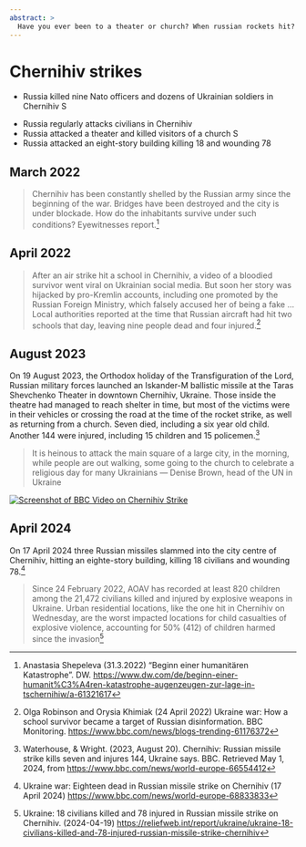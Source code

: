 ```yaml
---
abstract: > 
  Have you ever been to a theater or church? When russian rockets hit? How Russia honors culture and orthodox holidays. In Chernihiv.
---
```


# Chernihiv strikes {#sec-denial-chernihiv}



::: {.callout-caution title="Myth"}
- Russia killed nine Nato officers and dozens of Ukrainian soldiers in Chernihiv [![Search for topic in EUvsDisinfo](../all_common_img/EUvsDisinfo_400x240.jpg){height=1em}](https://euvsdisinfo.eu/disinformation-cases/?text=Chernihiv%20Soldiers&sort=relevance)
:::

::: {.callout-tip title="Truth"}
- Russia regularly attacks civilians in Chernihiv
- Russia attacked a theater and killed visitors of a church [![Search for topic in EUvsDisinfo](../all_common_img/Wikipedia.png){height=1em}](https://en.wikipedia.org/wiki/August_2023_Chernihiv_missile_strike)
- Russia attacked an eight-story building killing 18 and wounding 78
:::


## March 2022

> Chernihiv has been constantly shelled by the Russian army since the beginning of the war. Bridges have been destroyed and the city is under blockade. How do the inhabitants survive under such conditions? Eyewitnesses report.[^denial-chernihiv-0]


## April 2022

> After an air strike hit a school in Chernihiv, a video of a bloodied survivor went viral on Ukrainian social media. But soon her story was hijacked by pro-Kremlin accounts, including one promoted by the Russian Foreign Ministry, which falsely accused her of being a fake ...  
> Local authorities reported at the time that Russian aircraft had hit two schools that day, leaving nine people dead and four injured.[^denial-chernihiv-4]


## August 2023

On 19 August 2023, the Orthodox holiday of the Transfiguration of the Lord, Russian military forces launched an Iskander-M ballistic missile at the Taras Shevchenko Theater in downtown Chernihiv, Ukraine. Those inside the theatre had managed to reach shelter in time, but most of the victims were in their vehicles or crossing the road at the time of the rocket strike, as well as returning from a church. Seven died, including a six year old child. Another 144 were injured, including 15 children and 15 policemen.[^denial-chernihiv-1]   

> It is heinous to attack the main square of a large city, in the morning, while people are out walking, some going to the church to celebrate a religious day for many Ukrainians — Denise Brown, head of the UN in Ukraine

[![Screenshot of BBC Video on Chernihiv Strike](Chenihiv.jpg)](https://www.bbc.com/news/world-europe-66554412)


## April 2024

On 17 April 2024 three Russian missiles slammed into the city centre of Chernihiv, hitting an eighte-story building, killing 18 civilians and wounding 78.[^denial-chernihiv-2] 


> Since 24 February 2022, AOAV has recorded at least 820 children among the 21,472 civilians killed and injured by explosive weapons in Ukraine. Urban residential locations, like the one hit in Chernihiv on Wednesday, are the worst impacted locations for child casualties of explosive violence, accounting for 50% (412) of children harmed since the invasion[^denial-chernihiv-3]


[^denial-chernihiv-0]: Anastasia Shepeleva (31.3.2022) "Beginn einer humanitären Katastrophe". DW. [https://www.dw.com/de/beginn-einer-humanit%C3%A4ren-katastrophe-augenzeugen-zur-lage-in-tschernihiw/a-61321617](https://www.dw.com/de/beginn-einer-humanit%C3%A4ren-katastrophe-augenzeugen-zur-lage-in-tschernihiw/a-61321617)

[^denial-chernihiv-1]: Waterhouse, & Wright. (2023, August 20). Chernihiv: Russian missile strike kills seven and injures 144, Ukraine says. BBC. Retrieved May 1, 2024, from [https://www.bbc.com/news/world-europe-66554412](https://www.bbc.com/news/world-europe-66554412)

[^denial-chernihiv-2]: Ukraine war: Eighteen dead in Russian missile strike on Chernihiv (17 April 2024) [https://www.bbc.com/news/world-europe-68833833](https://www.bbc.com/news/world-europe-68833833)

[^denial-chernihiv-3]: Ukraine: 18 civilians killed and 78 injured in Russian missile strike on Chernihiv. (2024-04-19) [https://reliefweb.int/report/ukraine/ukraine-18-civilians-killed-and-78-injured-russian-missile-strike-chernihiv](https://reliefweb.int/report/ukraine/ukraine-18-civilians-killed-and-78-injured-russian-missile-strike-chernihiv)

[^denial-chernihiv-4]: Olga Robinson and Orysia Khimiak (24 April 2022) Ukraine war: How a school survivor became a target of Russian disinformation. BBC Monitoring. [https://www.bbc.com/news/blogs-trending-61176372](https://www.bbc.com/news/blogs-trending-61176372)
